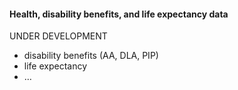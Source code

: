 #### **Health, disability benefits, and life expectancy data**

UNDER DEVELOPMENT

- disability benefits (AA, DLA, PIP)
- life expectancy
- ...